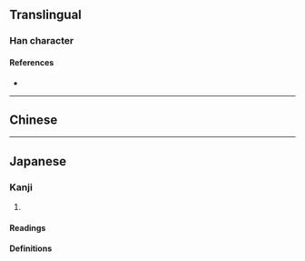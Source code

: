{{also|淵}}
{{character info}}
==Translingual==

===Han character===
{{Han char|rn=85|rad=水|as=08|sn=11|four=|canj=ETKN|ids=⿰浂刂}}

====References====
* {{Han ref|kx=0633.371|hdz=31660.041|uh=6E15|ud=28181}}

----

==Chinese==
{{zh-see|淵|v}}

----

==Japanese==

===Kanji===
{{ja-kanji|grade=|rs=水08}}

# {{alternative form of|ja|淵}}

====Readings====
{{ja-readings
|on=えん
|kun=ふち-
}}

====Definitions====
{{ja-see|ふち}}
